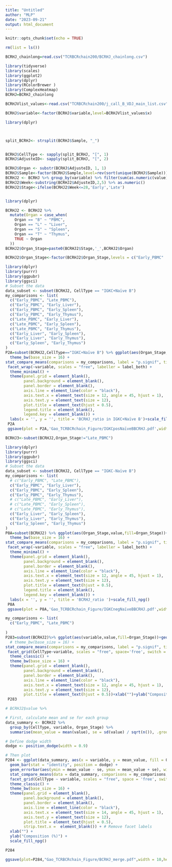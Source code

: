 ```yaml
---
title: "Untitled"
author: "MLP"
date: "2023-09-21"
output: html_document
---
```


```r
knitr::opts_chunk$set(echo = TRUE)
```
```r
rm(list = ls())
```


```r
BCRHJ_chainlong=read.csv("TCRBCRchain200/BCRHJ_chainlong.csv")
```

```r
library(tidyverse)
library(scales)
library(ggplot2)
library(dplyr)
library(RColorBrewer )
library(ComplexHeatmap)
BCRHJ=BCRHJ_chainlong
```

```r
BCRHJVlist_values<-read.csv("TCRBCRchain200/j_call_B_VDJ_main_list.csv")
```

```r
BCRHJ$variable<-factor(BCRHJ$variable,level=BCRHJVlist_values$x)
```


```r
library(dplyr)



split_BCRHJ<- strsplit(BCRHJ$Sample, "_")


BCRHJ$CellType <- sapply(split_BCRHJ, "[", 1)
BCRHJ$AdjusteID<- sapply(split_BCRHJ, "[", 2)

BCRHJ$Organ <- substr(BCRHJ$AdjusteID, 1, 1)
BCRHJ$Sample<-factor(BCRHJ$Sample,level=rev(sort(unique(BCRHJ$Sample))))
BCRHJ2 <- BCRHJ %>% group_by(variable) %>% filter(sum(as.numeric(value) )!= 0) %>%ungroup()
BCRHJ2$Week<-substring(BCRHJ2$AdjusteID,2,5) %>% as.numeric()
BCRHJ2$Stage<-ifelse(BCRHJ2$Week<=28,'Early','Late')


library(dplyr)

BCRHJ2 <- BCRHJ2 %>% 
  mutate(Organ = case_when(
    Organ == "B" ~ "PBMC",
    Organ == "L" ~ "Liver",
    Organ == "S" ~ "Spleen",
    Organ == "T" ~ "Thymus",
    TRUE ~ Organ  
  ))
BCRHJ2$Organ_Stage=paste0(BCRHJ2$Stage,'_',BCRHJ2$Organ)
```
```r
BCRHJ2$Organ_Stage<-factor(BCRHJ2$Organ_Stage,levels = c("Early_PBMC"  , "Late_PBMC",  "Early_Liver", "Early_Thymus" ,  "Early_Spleen" ))
```

```r
library(dplyr)
library(purrr)
library(ggpubr)
library(ggsci)
# Subset the data
data_subset <- subset(BCRHJ2, CellType == "IGKC+Naïve B")
my_comparisons <- list(
  c("Early_PBMC", "Late_PBMC"),
  c("Early_PBMC", "Early_Liver"),
  c("Early_PBMC", "Early_Spleen"),
  c("Early_PBMC", "Early_Thymus"),
  c("Late_PBMC", "Early_Liver"),
  c("Late_PBMC", "Early_Spleen"),
  c("Late_PBMC", "Early_Thymus"),
  c("Early_Liver", "Early_Spleen"),
  c("Early_Liver", "Early_Thymus"),
  c("Early_Spleen", "Early_Thymus")
)
P2A=subset(BCRHJ2,CellType=="IGKC+Naïve B") %>% ggplot(aes(Organ_Stage,value,fill=Organ_Stage))+geom_boxplot(position = position_dodge(width = 1), outlier.size = 0.7, width = 0.1, show.legend = FALSE, color = "black")+ 
  theme_bw(base_size = 16) + 
stat_compare_means(comparisons = my_comparisons, label = "p.signif", tip.length = 0) +
 facet_wrap(~variable, scales = "free", labeller = label_both) +  
  theme_minimal() +
  theme(panel.grid = element_blank(), 
        panel.background = element_blank(), 
        panel.border = element_blank(),
        axis.line = element_line(color = "black"),
        axis.text.x = element_text(size = 12, angle = 45, hjust = 1), 
        axis.text.y = element_text(size = 12),
        plot.title = element_text(hjust = 0.5),
        legend.title = element_blank(), 
        legend.key = element_blank()) +
  labs(x = '', y = '', title = 'BCRHJ_ratio in IGKC+Naïve B')+scale_fill_npg()
 P2A
 ggsave(plot = P2A,'Gao_TCRBCRchain_Figure/IGKCposNaïveBBCRHJ.pdf',width = 20,height = 40)
```

```r
BCRHJ3<-subset(BCRHJ2,Organ_Stage!="Late_PBMC")
```

```r
library(dplyr)
library(purrr)
library(ggpubr)
library(ggsci)
# Subset the data
data_subset <- subset(BCRHJ2, CellType == "IGKC-Naïve B")
my_comparisons <- list(
  # c("Early_PBMC", "Late_PBMC"),
  c("Early_PBMC", "Early_Liver"),
  c("Early_PBMC", "Early_Spleen"),
  c("Early_PBMC", "Early_Thymus"),
  # c("Late_PBMC", "Early_Liver"),
  # c("Late_PBMC", "Early_Spleen"),
  # c("Late_PBMC", "Early_Thymus"),
  c("Early_Liver", "Early_Spleen"),
  c("Early_Liver", "Early_Thymus"),
  c("Early_Spleen", "Early_Thymus")
)
P8A=subset(BCRHJ2) %>% ggplot(aes(Organ_Stage,value,fill=Organ_Stage))+geom_boxplot(position = position_dodge(width = 1), outlier.size = 0.7, width = 0.1, show.legend = FALSE, color = "black")+ 
  theme_bw(base_size = 16) + 
stat_compare_means(comparisons = my_comparisons, label = "p.signif", tip.length = 0) +
 facet_wrap(~variable, scales = "free", labeller = label_both) +  
  theme_minimal() +
  theme(panel.grid = element_blank(), 
        panel.background = element_blank(), 
        panel.border = element_blank(),
        axis.line = element_line(color = "black"),
        axis.text.x = element_text(size = 12, angle = 45, hjust = 1), 
        axis.text.y = element_text(size = 12),
        plot.title = element_text(hjust = 0.5),
        legend.title = element_blank(), 
        legend.key = element_blank()) +
  labs(x = '', y = '', title = 'BCRHJ_ratio ')+scale_fill_npg()
 P8A
 ggsave(plot = P8A,'Gao_TCRBCRchain_Figure/IGKCnegNaïveBBCRHJ.pdf',width = 20,height = 40)
```
```r
my_comparisons <- list(
  c("Early_PBMC", "Late_PBMC")
 
)
P283=subset(BCRHJ2)%>% ggplot(aes(variable,value,fill=Organ_Stage))+geom_bar(stat = 'identity',position = "dodge")+ 
  # theme_bw(base_size = 16) + 
stat_compare_means(comparisons = my_comparisons, label = "p.signif", tip.length = 0) +
 facet_grid(CellType~variable, scales = "free", space='free', switch = "y") +
  theme_classic() +
  theme_bw(base_size = 16) +
  theme(panel.grid = element_blank(), 
        panel.background = element_blank(), 
        panel.border = element_blank(),
        axis.line = element_line(color = "black"),
        axis.text.x = element_text(size = 12, angle = 45, hjust = 1), 
        axis.text.y = element_text(size = 12),
        plot.title = element_text(hjust = 0.5))+xlab("")+ylab("Composition (%)")+scale_fill_npg()
 P283
```

```r
# BCRHJ2$value %>% 
```

```r
# First, calculate mean and se for each group
data_summary <- BCRHJ2 %>%
  group_by(CellType, variable, Organ_Stage) %>%
  summarise(mean_value = mean(value), se = sd(value) / sqrt(n()), .groups = 'drop')

# Define dodge width
dodge <- position_dodge(width = 0.9)

# Then plot
P284 <- ggplot(data_summary, aes(x = variable, y = mean_value, fill = Organ_Stage)) +
  geom_bar(stat = "identity", position = dodge) +
  geom_errorbar(aes(ymin = mean_value - se, ymax = mean_value + se), width = 0.6, position = dodge) +
  stat_compare_means(data = data_summary, comparisons = my_comparisons, label = "p.signif", tip.length = 0) +
  facet_grid(CellType ~ variable, scales = "free", space = 'free', switch = "y") +
  theme_classic() +
  theme_bw(base_size = 16) +
  theme(panel.grid = element_blank(), 
        panel.background = element_blank(), 
        panel.border = element_blank(),
        axis.line = element_line(color = "black"),
        axis.text.x = element_text(size = 14, angle = 45, hjust = 1), 
        axis.text.y = element_text(size = 12),
        plot.title = element_text(hjust = 0.5),
        strip.text.x =  element_blank()) + # Remove facet labels
  xlab("") +
  ylab("Composition (%)") +
  scale_fill_npg()

P284
```
```r
ggsave(plot=P284,"Gao_TCRBCRchain_Figure/BCRHJ_merge.pdf",width = 10,height = 10)
```



